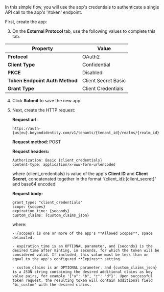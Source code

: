 In this simple flow, you will use the app's credentials to authenticate a single API call to the app's '/token' endpoint.  

First, create the app:  


<AddAppAdminConsole />

3. On the **External Protocol** tab, use the following values to complete this tab.  

  | Property | Value | 
  |---|---|  
  |**Protocol**|OAuth2|  
  |**Client Type**|Confidential|
  |**PKCE**|Disabled|
  |**Token Endpoint Auth Method**|Client Secret Basic|
  |**Grant Type**|Client Credentials|  

4. Click **Submit** to save the new app.  

5. Next, create the HTTP request:  

      **Request url:**  
    
      ```
      https://auth-{us|eu}.beyondidentity.com/v1/tenants/{tenant_id}/realms/{realm_id}/applications/{application_id}/token
      ```
    
      **Request method:** POST  
    
      **Request headers:**  
      
      ```
      Authorization: Basic {client_credentials}
      content-type: application/x-www-form-urlencoded  
      ```
    
      where {client_credentials} is value of the app's **Client ID** and **Client Secret**, concatenated together in the format '{client_id}:{client_secret}' and base64 encoded  
    
      **Request body:**  
    
      ```
      grant_type: "client_credentials"
      scope: {scopes}
      expiration_time: {seconds}
      custom_claims: {custom_claims_json}
      ```
    
      where:  

       - {scopes} is one or more of the app's **Allowed Scopes**, space delimited.  

       - expiration_time is an OPTIONAL parameter, and {seconds} is the desired time after minting, in seconds, for which the token will be considered valid. If included, this value must be less than or equal to the app's configured **Expires** setting  

       - custom_claims is an OPTIONAL parameter, and {custom_claims_json} is a JSON string containing the desired additional claims as key value pairs, for example '{"a": "b", "c": "d"}'. Upon successful token request, the resulting token will contain additional field 'bi_custom' with the desired claims.
